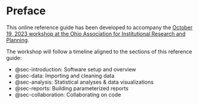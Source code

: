 # Preface {.unnumbered}

This online reference guide has been developed to accompany the [October 19, 2023 workshop at the Ohio Association for Institutional Research and Planning](https://oairp.org/event-5382943).

The workshop will follow a timeline aligned to the sections of this reference guide:

- @sec-introduction: Software setup and overview
- @sec-data: Importing and cleaning data
- @sec-analysis: Statistical analyses & data visualizations
- @sec-reports: Building parameterized reports
- @sec-collaboration: Collaborating on code